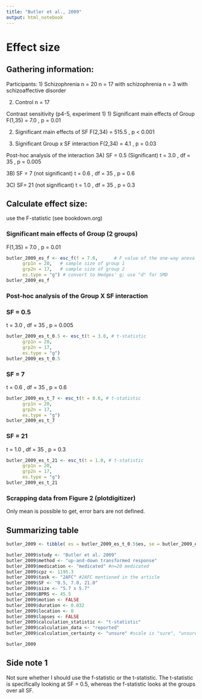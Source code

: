 ```yaml
---
title: "Butler et al., 2009"
output: html_notebook
---
```


# Effect size

## Gathering information:

Participants:
1) Schizophrenia n = 20 
n = 17 with schizophrenia
n = 3 with schizoaffective disorder

2)  Control n = 17


Contrast sensitivity (p4-5, experiment 1)
1) Significant main effects of Group
F(1,35) = 7.0 , p = 0.01

2)  Significant main effects of SF
F(2,34) = 515.5 , p \< 0.001

3)  Significant Group x SF interaction
F(2,34) = 4.1 , p = 0.03

Post-hoc analysis of the interaction
3A) SF = 0.5 (Significant)
t = 3.0 , df = 35 , p = 0.005

3B) SF = 7 (not significant)
t = 0.6 , df = 35 , p = 0.6

3C) SF= 21 (not significant)
t = 1.0 , df = 35 , p = 0.3

## Calculate effect size:

use the F-statistic (see bookdown.org)

### Significant main effects of Group (2 groups)
F(1,35) = 7.0 , p = 0.01
```r
butler_2009_es_f <- esc_f(f = 7.0,      # F value of the one-way anova
      grp1n = 20,   # sample size of group 1 
      grp2n = 17,   # sample size of group 2
      es.type = "g") # convert to Hedges' g; use "d" for SMD
butler_2009_es_f
```

### Post-hoc analysis of the Group X SF interaction
### SF = 0.5
t = 3.0 , df = 35 , p = 0.005
```r
butler_2009_es_t_0.5 <- esc_t(t = 3.0, # t-statistic
      grp1n = 20,
      grp2n = 17,
      es.type = "g")
butler_2009_es_t_0.5
```


### SF = 7
t = 0.6 , df = 35 , p = 0.6
```r
butler_2009_es_t_7 <- esc_t(t = 0.6, # t-statistic
      grp1n = 20,
      grp2n = 17,
      es.type = "g")
butler_2009_es_t_7
```

### SF = 21
t = 1.0 , df = 35 , p = 0.3
```r
butler_2009_es_t_21 <- esc_t(t = 1.0, # t-statistic
      grp1n = 20,
      grp2n = 17,
      es.type = "g")
butler_2009_es_t_21
```


### Scrapping data from Figure 2 (plotdigitizer)
Only mean is possible to get, error bars are not defined.


## Summarizing table

```r
butler_2009 <- tibble( es = butler_2009_es_t_0.5$es, se = butler_2009_es_t_0.5$se ) 

butler_2009$study <- "Butler et al. 2009"
butler_2009$method <- "up-and-down transformed response"  
butler_2009$medication <- "medicated" #n=20 medicated
butler_2009$cpz <- 1195.3 
butler_2009$task <- "2AFC" #2AFC mentioned in the article
butler_2009$SF <- "0.5, 7.0, 21.0"
butler_2009$size <- "5.7 x 5.7" 
butler_2009$BPRS <- 45.5
butler_2009$motion <- FALSE 
butler_2009$duration <- 0.032 
butler_2009$location <- 0
butler_2009$lapses <- FALSE
butler_2009$calculation_statistic <- "t-statistic"  
butler_2009$calculation_data <- "reported" 
butler_2009$calculation_certainty <- "unsure" #scale is "sure", "unsure", "very unsure"

butler_2009
```

## Side note 1
Not sure whether I should use the f-statistic or the t-statistic. The t-statistic is specifically looking at SF = 0.5, whereas the f-statistic looks at the groups over all SF.

